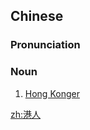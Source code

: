 ==Chinese==
{{zh-forms}}

===Pronunciation===
{{zh-pron
|m=gǎngrén
|c=gong2 jan4
|cat=n
}}

===Noun===
{{zh-noun}}

# [[Hong Konger]]

{{zh-cat|Hong Kong}}

[[zh:港人]]